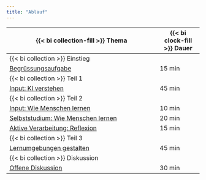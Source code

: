 ```yaml
---
title: "Ablauf"
---
```


<!-- ## Einstieg -->
| {{< bi collection-fill >}} Thema                                                             | {{< bi clock-fill >}} Dauer |
| -------------------------------------------------------------------------------------------- | --------------------------- |
| {{< bi collection >}} Einstieg                                                               |                             |
| [Begrüssungsaufgabe](einstieg/index.qmd)                                                     | 15 min                      |
| {{< bi collection >}} Teil 1                                                                 |                             |
| [Input: KI verstehen](../01-ki-verstehen/index.qmd)                                          | 45 min                      |
| {{< bi collection >}} Teil 2                                                                 |                             |
| [Input: Wie Menschen lernen](../02-wie-menschen-lernen/index.qmd)                            | 10 min                      |
| [Selbststudium: Wie Menschen lernen](../02-wie-menschen-lernen/kompetenz-erwerben/index.qmd) | 20 min                      |
| [Aktive Verarbeitung: Reflexion](../02-wie-menschen-lernen/aktive-verarbeitung/index.qmd)    | 15 min                      |
| {{< bi collection >}} Teil 3                                                                 |                             |
| [Lernumgebungen gestalten](../03-lernumgebungen/index.qmd)                                   | 45 min                      |
| {{< bi collection >}} Diskussion                                                             |                             |
| [Offene Diskussion](diskussion/index.qmd)                                                    | 30 min                      |
